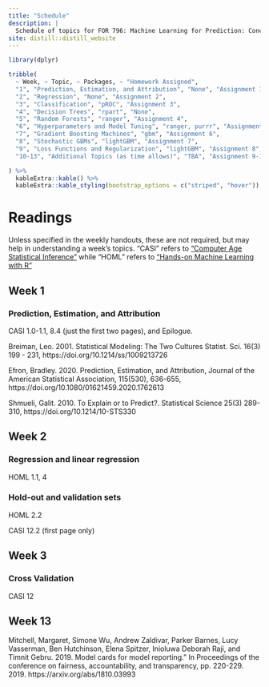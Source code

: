 ```yaml
---
title: "Schedule"
description: |
  Schedule of topics for FOR 796: Machine Learning for Prediction: Concepts and Applications in R
site: distill::distill_website
---
```


```r
library(dplyr)

tribble(
  ~ Week, ~ Topic, ~ Packages, ~ "Homework Assigned", 
  "1", "Prediction, Estimation, and Attribution", "None", "Assignment 1",
  "2", "Regression", "None", "Assignment 2",
  "3", "Classification", "pROC", "Assignment 3",
  "4", "Decision Trees", "rpart", "None",
  "5", "Random Forests", "ranger", "Assignment 4",
  "6", "Hyperparameters and Model Tuning", "ranger, purrr", "Assignment 5",
  "7", "Gradient Boosting Machines", "gbm", "Assignment 6",
  "8", "Stochastic GBMs", "lightGBM", "Assignment 7",
  "9", "Loss Functions and Regularization", "lightGBM", "Assignment 8",
  "10-13", "Additional Topics (as time allows)", "TBA", "Assignment 9-10"

) %>% 
  kableExtra::kable() %>% 
  kableExtra::kable_styling(bootstrap_options = c("striped", "hover"))
```

# Readings

Unless specified in the weekly handouts, these are not required, but may help
in understanding a week's topics. "CASI" refers to 
["Computer Age Statistical Inference"](https://web.stanford.edu/~hastie/CASI_files/PDF/casi.pdf)
while "HOML" refers to 
["Hands-on Machine Learning with R"](https://bradleyboehmke.github.io/HOML)

## Week 1

### Prediction, Estimation, and Attribution

CASI 1.0-1.1, 8.4 (just the first two pages), and Epilogue.

Breiman, Leo. 2001. Statistical Modeling: The Two Cultures Statist. Sci. 16(3) 199 - 231,  https://doi.org/10.1214/ss/1009213726 

Efron, Bradley. 2020. Prediction, Estimation, and Attribution, Journal of the American Statistical Association, 115(530), 636-655, https://doi.org/10.1080/01621459.2020.1762613 

Shmueli, Galit. 2010. To Explain or to Predict?. Statistical Science 25(3) 289-310, https://doi.org/10.1214/10-STS330 
 
## Week 2

### Regression and linear regression

HOML 1.1, 4

### Hold-out and validation sets

HOML 2.2

CASI 12.2 (first page only)

## Week 3

### Cross Validation

CASI 12

## Week 13

Mitchell, Margaret, Simone Wu, Andrew Zaldivar, Parker Barnes, Lucy Vasserman, 
Ben Hutchinson, Elena Spitzer, Inioluwa Deborah Raji, and Timnit Gebru. 2019. 
Model cards for model reporting." In Proceedings of the conference on fairness, 
accountability, and transparency, pp. 220-229. 2019. https://arxiv.org/abs/1810.03993
